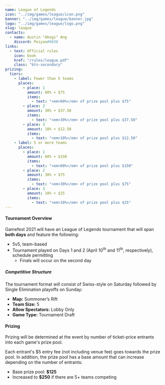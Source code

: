 ---
name: League of Legends
icon: "../img/games/league/icon.png"
banner: "../img/games/league/banner.jpg"
logo: "../img/games/league/logo.png"
slug: league
contacts:
  - name: Austin "Akogi" Ang
    discord: Peiyao#9838
links:
  - text: Official rules
    icon: book
    href: "/rules/league.pdf"
    class: "btn-secondary"
prizing:
  tiers:
    - label: Fewer than 5 teams
      places:
        - place: 1
          amount: 60% + $75
          items:
            - text: "<em>60%</em> of prize pool plus $75"
        - place: 2
          amount: 30% + $37.50
          items:
            - text: "<em>30%</em> of prize pool plus $37.50"
        - place: 3
          amount: 10% + $12.50
          items:
            - text: "<em>10%</em> of prize pool plus $12.50"
    - label: 5 or more teams
      places:
        - place: 1
          amount: 60% + $150
          items:
            - text: "<em>60%</em> of prize pool plus $150"
        - place: 2
          amount: 30% + $75
          items:
            - text: "<em>30%</em> of prize pool plus $75"
        - place: 3
          amount: 10% + $25
          items:
            - text: "<em>10%</em> of prize pool plus $25"
---

#### Tournament Overview

Gamefest 2021 will have an League of Legends tournament that will span **both days** and feature the following:

- 5v5, team-based
- Tournament played on Days 1 and 2 (April 10<sup>th</sup> and 11<sup>th</sup>, respectively), schedule permitting
  - Finals will occur on the second day

##### Competitive Structure

The tournament format will consist of Swiss-style on Saturday followed by Single Elimination playoffs on Sunday:

- **Map:** Summoner’s Rift
- **Team Size:** 5
- **Allow Spectators:** Lobby Only
- **Game Type:** Tournament Draft

<Section>

#### Prizing

Prizing will be determined at the event by number of ticket-price entrants into each game's prize pool.


Each entrant's $5 entry fee (not including venue fee) goes towards the prize pool. In addition, the prize pool has a base amount that can increase depending on the number of entrants:

- Base prize pool: **$125**
- Increased to **$250** if there are 5+ teams competing

<MultiPrizing tiers={props.prizing.tiers} /></Section>
<Section><Contact contacts={props.contacts} /></Section>
